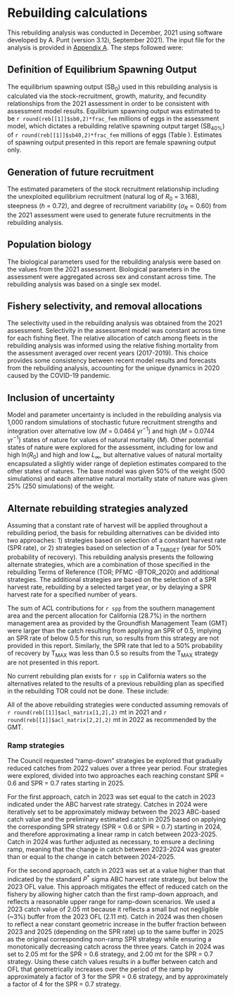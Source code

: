 # Rebuilding calculations

This rebuilding analysis was conducted in December, 2021 using software developed by A. Punt (version 3.12i, September 2021). The input file for the analysis is provided in [Appendix A](#append_a). The steps followed were: 

\begin{enumerate}
	\item Define how equilibrium spawning output ($\text{SB}_0$) will be calculated. 
	\item Define how future recruitment will be generated.
	\item Define the biological information on which future projections will be based.
	\item Define the fishery selectivity and allocation to be applied during rebuilding. 
	\item Decide how to include uncertainty in input parameters from the stock assessment in the rebuilding analysis. 
	\item Identification and analysis of alternative harvest strategies for rebuilding. 
\end{enumerate}


## Definition of Equilibrium Spawning Output

The equilibrium spawning output ($\text{SB}_0$) used in this rebuilding analysis is calculated via the stock-recruitment, growth, maturity, and fecundity relationships from the 2021 assessment in order to be consistent with assessment model results. Equilibrium spawning output was estimated to be `r round(reb[[1]]$sb0,2)*frac_fem` millions of eggs in the assessment model, which dictates a rebuilding relative spawning output target ($\text{SB}_{40\%}$) of `r round(reb[[1]]$sb40,2)*frac_fem` millions of eggs (Table \ref{tab:ref-points}). Estimates of spawning output presented in this report are female spawning output only. 


## Generation of future recruitment

The estimated parameters of the stock recruitment relationship including the unexploited equilibrium recruitment (natural log of $R_0$ = 3.168), steepness ($h$ = 0.72), and degree of recruitment variability ($\sigma_R = 0.60$) from the 2021 assessment were used to generate future recruitments in the rebuilding analysis.


## Population biology

The biological parameters used for the rebuilding analysis were based on the values from the 2021 assessment. Biological parameters in the assessment were aggregated across sex and constant across time. The rebuilding analysis was based on a single sex model. 


## Fishery selectivity, and removal allocations

The selectivity used in the rebuilding analysis was obtained from the 2021 assessment. Selectivity in the assessment model was constant across time for each fishing fleet. The relative allocation of catch among fleets in the rebuilding analysis was informed using the relative fishing mortality from the assessment averaged over recent years (2017-2019). This choice provides some consistency between recent model results and forecasts from the rebuilding analysis, accounting for the unique dynamics in 2020 caused by the COVID-19 pandemic. 


## Inclusion of uncertainty

Model and parameter uncertainty is included in the rebuilding analysis via 1,000 random simulations of stochastic future recruitment strengths and integration over alternative low ($M$ = 0.0464 yr$^{-1}$) and high ($M$ = 0.0744 yr$^{-1}$) states of nature for values of natural mortality ($M$). Other potential states of nature were explored for the assessment, including for low and high ln($R_0$) and high and low $L_{\infty}$, but alternative values of natural mortality encapsulated a slightly wider range of depletion estimates compared to the other states of natures. The base model was given 50% of the weight (500 simulations) and each alternative natural mortality state of nature was given 25% (250 simulations) of the weight. 


## Alternate rebuilding strategies analyzed

Assuming that a constant rate of harvest will be applied throughout a rebuilding period, the basis for rebuilding alternatives can be divided into two approaches: 1) strategies based on selection of a constant harvest rate (SPR rate), or 2) strategies based on selection of a $\text{T}_\text{TARGET}$ (year for 50% probability of recovery). This rebuilding analysis presents the following alternate strategies, which are a combination of those specified in the rebuilding Terms of Reference (TOR; PFMC -@TOR_2020) and additional strategies. The additional strategies are based on the selection of a SPR harvest rate, rebuilding by a selected target year, or by delaying a SPR harvest rate for a specified number of years.  

\begin{enumerate}
	\item Eliminate all harvest, F = 0, starting in the next management cycle, 2023, the same as setting a constant SPR harvest rate of 1.0.
	\item Apply the harvest rate that would generate the ACL contributions specified for the current year (i.e., the latest year specified in regulations). 
	\item Apply a range of SPR values: 
	\begin{enumerate}
	 \item SPR = 0.50,
	 \item SPR = 0.55
	 \item SPR = 0.60,
	 \item SPR = 0.65,
	 \item SPR = 0.70,
	 \item SPR = 0.80, and
	 \item SPR = 0.90. 
	\end{enumerate}
	\item Apply a range of SPR values to start in 2025 to allow a ramp down in fishing pressure from 2023-2025 based on varying fixed catch in 2023 and 2024:
	\begin{enumerate}
	 \item Lower fixed 2023-2024 catch approach
	  \begin{enumerate}
	   \item SPR = 0.60, and
	   \item SPR = 0.7.
	  \end{enumerate}
   \item Higher fixed 2023-2024 catch approach
    \begin{enumerate}
     \item SPR = 0.60, and
     \item SPR = 0.7.
    \end{enumerate}
	\end{enumerate}
	\item Apply SPR harvest rates that are estimated to lead to a 50$\%$ probability of recovery by alternative target years: 
	\begin{enumerate}
	 \item by $\text{T}_\text{MAX}$ from the current cycle, and 
	 \item by $\text{T}_\text{MID}$ from the current cycle, which is the year midway between $\text{T}_\text{MIN}$ and $\text{T}_\text{MAX}$.
	\end{enumerate}
	\item Apply the default harvest policy based on the 40:10 harvest control rule with time-varying sigma ($\sigma$ = 1.0 as the basis for the time-varying sigmas) and $P^*$ = 0.45.
	\item Apply the ABC harvest rate with time-varying sigma ($\sigma$ = 1.0 as the basis for the time-varying sigmas) and $P^*$ = 0.45.
\end{enumerate}

The sum of ACL contributions for `r spp` from the southern management area and the percent allocation for California (28.7$\%$) in the northern management area as provided by the Groundfish Management Team (GMT) were larger than the catch resulting from applying an SPR of 0.5, implying an SPR rate of below 0.5 for this run, so results from this strategy are not provided in this report. Similarly, the SPR rate that led to a 50$\%$ probability of recovery by $\text{T}_\text{MAX}$ was less than 0.5 so results from the $\text{T}_\text{MAX}$ strategy are not presented in this report.

No current rebuilding plan exists for `r spp` in California waters so the alternatives related to the results of a previous rebuilding plan as specified in the rebuilding TOR could not be done. These include:

\begin{itemize}
 \item Apply the spawning potential ratio or relevant harvest control run in the current rebuilding plan. 
 \item Apply the harvest rate that is estimated to lead to a 50$\%$ probability of recovery by the current $\text{T}_\text{TARGET}$.
 \item Apply the harvest rate that is estimated to lead to a 50$\%$ probability of recovery by the $\text{T}_\text{MAX}$ from the previous cycle.
\end{itemize}

All of the above rebuilding strategies were conducted assuming removals of `r round(reb[[1]]$acl_matrix[1,2],2)` mt in 2021 and `r round(reb[[1]]$acl_matrix[2,2],2)` mt in 2022 as recommended by the GMT. 

### Ramp strategies

The Council requested "ramp-down" strategies be explored that gradually reduced catches from 2022 values over a three year period. Four strategies were explored, divided into two approaches each reaching constant SPR = 0.6 and SPR = 0.7 rates starting in 2025.

For the first approach, catch in 2023 was set equal to the catch in 2023 indicated under the ABC harvest rate strategy. Catches in 2024 were iteratively set to be approximately midway between the 2023 ABC-based catch value and the preliminary estimated catch in 2025 based on applying the corresponding SPR strategy (SPR = 0.6 or SPR = 0.7) starting in 2024, and therefore approximating a linear ramp in catch between 2023-2025. Catch in 2024 was further adjusted as necessary, to ensure a declining ramp, meaning that the change in catch between 2023-2024 was greater than or equal to the change in catch between 2024-2025. 

For the second approach, catch in 2023 was set at a value higher than that indicated by the standard $P^*$ sigma ABC harvest rate strategy, but below the 2023 OFL value. This approach mitigates the effect of reduced catch on the fishery by allowing higher catch than the first ramp-down approach, and reflects a reasonable upper range for ramp-down scenarios. We used a 2023 catch value of 2.05 mt because it reflects a small but not negligible (~3$\%$) buffer from the 2023 OFL (2.11 mt). Catch in 2024 was then chosen to reflect a near constant geometric increase in the buffer fraction between 2023 and 2025 (depending on the SPR rate) up to the same buffer in 2025 as the original corresponding non-ramp SPR strategy while ensuring a monotonically decreasing catch across the three years. Catch in 2024 was set to 2.05 mt for the SPR = 0.6 strategy, and 2.00 mt for the SPR = 0.7 strategy. Using these catch values results in a buffer between catch and OFL that geometrically increases over the period of the ramp by approximately a factor of 3 for the SPR = 0.6 strategy, and by approximately a factor of 4 for the SPR = 0.7 strategy. 

